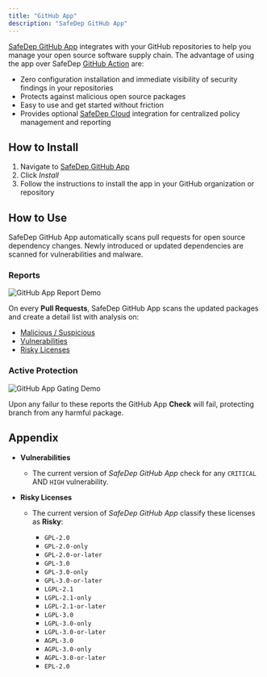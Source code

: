 ```yaml
---
title: "GitHub App"
description: "SafeDep GitHub App"
---
```


[SafeDep GitHub App](https://github.com/apps/safedep) integrates with your GitHub repositories to help you
manage your open source software supply chain. The advantage of using the app over SafeDep
[GitHub Action](https://github.com/safedep/vet-action) are:

- Zero configuration installation and immediate visibility of security findings in your repositories
- Protects against malicious open source packages
- Easy to use and get started without friction
- Provides optional [SafeDep Cloud](/cloud/) integration for centralized policy management and reporting

## How to Install

1. Navigate to [SafeDep GitHub App](https://github.com/apps/safedep)
2. Click _Install_
3. Follow the instructions to install the app in your GitHub organization or repository

## How to Use

SafeDep GitHub App automatically scans pull requests for open source dependency changes. Newly introduced
or updated dependencies are scanned for vulnerabilities and malware.

### Reports

![GitHub App Report Demo](../../images/github-app-report-demo.png)

On every **Pull Requests**, SafeDep GitHub App scans the updated packages and create a detail list with analysis on:

- [Malicious / Suspicious](/cloud/malware-analysis)
- [Vulnerabilities](#appendix)
- [Risky Licenses](#appendix)

### Active Protection

![GitHub App Gating Demo](../../images/github-app-gating-demo.png)

Upon any failur to these reports the GitHub App **Check** will fail, protecting branch from any harmful package.

## Appendix

- **Vulnerabilities**

  - The current version of _SafeDep GitHub App_ check for any `CRITICAL` AND `HIGH` vulnerability.

- **Risky Licenses**

  - The current version of _SafeDep GitHub App_ classify these licenses as **Risky**:

    - `GPL-2.0`
    - `GPL-2.0-only`
    - `GPL-2.0-or-later`
    - `GPL-3.0`
    - `GPL-3.0-only`
    - `GPL-3.0-or-later`
    - `LGPL-2.1`
    - `LGPL-2.1-only`
    - `LGPL-2.1-or-later`
    - `LGPL-3.0`
    - `LGPL-3.0-only`
    - `LGPL-3.0-or-later`
    - `AGPL-3.0`
    - `AGPL-3.0-only`
    - `AGPL-3.0-or-later`
    - `EPL-2.0`
